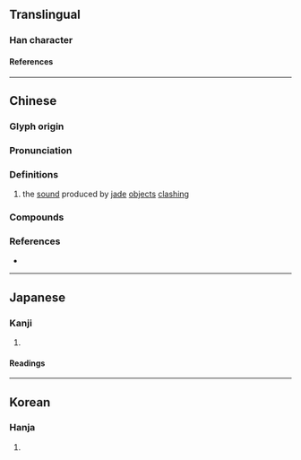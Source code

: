 {{character info/new}}
==Translingual==

===Han character===
{{Han char|rn=96|rad=玉|as=08|sn=12|four=12157|canj=MGBSD,MGNSD|ids=⿰𤣩争(G),⿰𤣩爭(HTJK)}}

====References====
{{Han ref|kx=0734.210|dkj=21060|dj=1146.220|hdz=21112.100|uh=7424}}

----

==Chinese==
{{zh-forms|s=琤}}

===Glyph origin===
{{Han etym}}

===Pronunciation===
{{zh-pron
|m=chēng
|c=zaang1,zang1,saang1
|mc=y
|oc=y
|ma=
|cat=n
}}

===Definitions===
{{zh-hanzi}}

# the [[sound]] produced by [[jade]] [[object]]s [[clash]]ing

===Compounds===
{{zh-der|琤琤}}

===References===
* {{R:twedu|B02639}}

----

==Japanese==

===Kanji===
{{ja-kanji|grade=|rs=玉08}}

# {{rfdef|ja|sort=玉08}}

====Readings====
{{ja-readings|on=[[そう]] (sō), [[しょう]] (shō)|kun=}}

----

==Korean==

===Hanja===
{{ko-hanja|hangeul=쟁|eumhun=|rv=jaeng|mr=chaeng|y=cayng}}

# {{rfdef|ko|sort=玉08}}